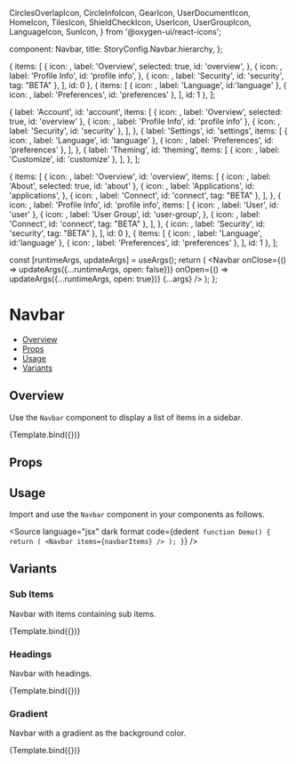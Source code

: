   CirclesOverlapIcon,
  CircleInfoIcon,
  GearIcon,
  UserDocumentIcon,
  HomeIcon,
  TilesIcon,
  ShieldCheckIcon,
  UserIcon,
  UserGroupIcon,
  LanguageIcon,
  SunIcon,
} from '@oxygen-ui/react-icons';

  component: Navbar,
  title: StoryConfig.Navbar.hierarchy,
};

<Meta title={meta.title} component={meta.component} />

  {
    items: [
      {
        icon: <HomeIcon />,
        label: 'Overview',
        selected: true,
        id: 'overview',
      },
      {
        icon: <UserDocumentIcon />,
        label: 'Profile Info',
        id: 'profile info',
      },
      {
        icon: <ShieldCheckIcon />,
        label: 'Security',
        id: 'security',
        tag: "BETA"
      },
    ],
    id: 0
  },
  {
    items: [
      {
        icon: <LanguageIcon />,
        label: 'Language',
        id:'language'
      },
      {
        icon: <GearIcon />,
        label: 'Preferences',
        id: 'preferences'
      },
    ],
    id: 1
  },
];

  {
    label: 'Account',
    id: 'account',
    items: [
      {
        icon: <HomeIcon />,
        label: 'Overview',
        selected: true,
        id: 'overview'
      },
      {
        icon: <UserDocumentIcon />,
        label: 'Profile Info',
        id: 'profile info'
      },
      {
        icon: <ShieldCheckIcon />,
        label: 'Security',
        id: 'security'
      },
    ],
  },
  {
    label: 'Settings',
    id: 'settings',
    items: [
      {
        icon: <LanguageIcon />,
        label: 'Language',
        id: 'language'
      },
      {
        icon: <GearIcon />,
        label: 'Preferences',
        id: 'preferences'
      },
    ],
  },
  {
    label: 'Theming',
    id: 'theming',
    items: [
      {
        icon: <SunIcon />,
        label: 'Customize',
        id: 'customize'
      },
    ],
  },
];

  {
    items: [
      {
        icon: <HomeIcon />,
        label: 'Overview',
        id: 'overview',
        items: [
          {
            icon: <CircleInfoIcon />,
            label: 'About',
            selected: true,
            id: 'about'
          },
          {
            icon: <TilesIcon />,
            label: 'Applications',
            id: 'applications',
          },
          {
            icon: <CirclesOverlapIcon />,
            label: 'Connect',
            id: 'connect',
            tag: "BETA"
          },
        ],
      },
      {
        icon: <UserDocumentIcon />,
        label: 'Profile Info',
        id: 'profile info',
        items: [
          {
            icon: <UserIcon />,
            label: 'User',
            id: 'user'
          },
          {
            icon: <UserGroupIcon />,
            label: 'User Group',
            id: 'user-group',
          },
          {
            icon: <CirclesOverlapIcon />,
            label: 'Connect',
            id: 'connect',
            tag: "BETA"
          },
        ],
      },
      {
        icon: <ShieldCheckIcon />,
        label: 'Security',
        id: 'security',
        tag: "BETA"
      },
    ],
    id: 0
  },
  {
    items: [
      {
        icon: <LanguageIcon />,
        label: 'Language',
        id:'language'
      },
      {
        icon: <GearIcon />,
        label: 'Preferences',
        id: 'preferences'
      },
    ],
    id: 1
  },
];

  const [runtimeArgs, updateArgs] = useArgs();
  return (
    <Navbar
      onClose={() => updateArgs({...runtimeArgs, open: false})}
      onOpen={() => updateArgs({...runtimeArgs, open: true})}
      {...args}
    />
  );
};

# Navbar

- [Overview](#overview)
- [Props](#props)
- [Usage](#usage)
- [Variants](#variants)

## Overview

Use the `Navbar` component to display a list of items in a sidebar.

<Canvas>
  <Story
    name="Overview"
    parameters={{
      docs: {inlineStories: false, iframeHeight: 476},
    }}
    args={{items: navbarItems}}
  >
    {Template.bind({})}
  </Story>
</Canvas>

## Props

<ArgsTable story="Overview" />

## Usage

Import and use the `Navbar` component in your components as follows.

<Source
  language="jsx"
  dark
  format
  code={dedent`
function Demo() {
  return (
    <Navbar items={navbarItems} />
  );
}`}
/>

## Variants

### Sub Items 

Navbar with items containing sub items.

<Canvas>
  <Story
    name="Sub Items"
    args={{items: subItemsVariation}}
    parameters={{
      docs: {inlineStories: false, iframeHeight: 476},
    }}
  >
    {Template.bind({})}
  </Story>
</Canvas>

### Headings

Navbar with headings.

<Canvas>
  <Story
    name="Headings"
    args={{items: headingsVariation}}
    parameters={{
      docs: {inlineStories: false, iframeHeight: 476},
    }}
  >
    {Template.bind({})}
  </Story>
</Canvas>

### Gradient

Navbar with a gradient as the background color.

<Canvas>
  <Story
    name="Gradient"
    args={{fill: 'gradient', items: navbarItems}}
    parameters={{
      docs: {inlineStories: false, iframeHeight: 476},
    }}
  >
    {Template.bind({})}
  </Story>
</Canvas>
